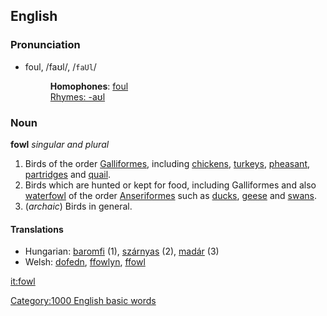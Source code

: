 ==English==
===Pronunciation===
*foul, /faʊl/, /<tt>faUl</tt>/
*:'''Homophones''': [[foul]]
*:[[Rhymes:English:-aʊl|Rhymes: -aʊl]]

===Noun===
'''fowl''' ''singular and plural''

# Birds of the order [[Galliformes]], including [[chicken]]s, [[turkey]]s, [[pheasant]], [[partridge]]s and [[quail]].
# Birds which are hunted or kept for food, including Galliformes and also [[waterfowl]] of the order [[Anseriformes]] such as [[duck]]s, [[goose|geese]] and [[swan]]s.
# (''archaic'') Birds in general.

====Translations====
*Hungarian: [[baromfi]] (1), [[szárnyas]] (2), [[madár]] (3)
*Welsh: [[dofedn]], [[ffowlyn]], [[ffowl]]

[[it:fowl]]
[[Category:1000 English basic words]]
